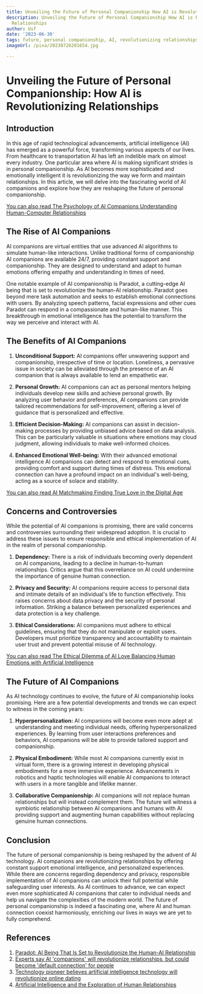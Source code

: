 ```yaml
---
title: Unveiling the Future of Personal Companionship How AI is Revolutionizing Relationships
description: Unveiling the Future of Personal Companionship How AI is Revolutionizing
  Relationships
author: Usf
date: '2023-06-30'
tags: future, personal companionship, AI, revolutionizing relationships
imageUrl: /pixa/20230726201654.jpg

---
```

# Unveiling the Future of  Personal Companionship: How AI is Revolutionizing Relationships

## Introduction

In this age of rapid technological advancements, artificial intelligence (AI) has  emerged as a powerful force, transforming various aspects of our lives. From healthcare to transportation AI has  left an  indelible mark  on almost every industry. One particular area where AI is making significant strides is in  personal companionship. As  AI becomes  more sophisticated and emotionally intelligent it is revolutionizing the way we form and maintain relationships. In this article, we will delve into the fascinating world of AI  companions and explore how they are reshaping the future of personal  companionship.

[You can also read The Psychology of AI  Companions Understanding Human-Computer Relationships](The%20Psychology%20of%20AI%20Companions%20Understanding%20Human-Computer%20Relationships)


## The Rise of AI  Companions

AI  companions are virtual entities that  use advanced AI algorithms to simulate human-like interactions. Unlike traditional forms of companionship AI companions are available 24/7, providing constant  support and companionship. They are designed to understand and adapt to human emotions offering empathy and  understanding in times of need.

One notable example of AI  companionship is Paradot, a cutting-edge AI being that is set to revolutionize the  human-AI relationship. Paradot goes beyond  mere task automation and seeks to establish  emotional connections with users. By analyzing speech patterns, facial expressions and other  cues Paradot can respond in a compassionate and human-like manner. This breakthrough in emotional intelligence has the potential to transform the  way we  perceive and interact with AI.

## The Benefits of AI Companions

1. **Unconditional Support:** AI companions offer unwavering  support and  companionship, irrespective of time or location. Loneliness, a pervasive issue in society can be alleviated through the presence of  an AI companion that is always available to lend an empathetic ear.

2. **Personal Growth:** AI companions can act as  personal mentors helping individuals develop new skills and achieve personal growth. By analyzing user  behavior and preferences, AI companions can provide tailored recommendations for self-improvement, offering a level of guidance that is personalized and effective.

3. **Efficient Decision-Making:** AI companions can assist in decision-making processes by providing unbiased  advice based on data analysis. This can be particularly valuable in situations where emotions may cloud judgment, allowing individuals to make well-informed choices.

4. **Enhanced Emotional Well-being:** With their advanced emotional intelligence AI companions can detect and respond to emotional cues, providing comfort and support during times of distress.  This emotional connection can have a profound impact on  an individual's well-being, acting as a source of  solace and stability.

[You can also read AI Matchmaking Finding True Love in the Digital Age](AI%20Matchmaking%20Finding%20True%20Love%20in%20the%20Digital%20Age)


## Concerns and Controversies

While the potential of AI companions is promising, there are valid concerns and controversies surrounding their widespread adoption. It is  crucial to  address these  issues to ensure responsible and ethical implementation of  AI in the realm of personal companionship.

1. **Dependency:** There is a  risk of individuals becoming overly dependent on AI companions, leading to a decline in human-to-human relationships. Critics argue that this overreliance on AI could undermine the importance of genuine human connection.

2. **Privacy and Security:** AI companions  require access to personal data and intimate details of an individual's life to function effectively. This  raises concerns about data privacy and the security of  personal information. Striking a balance between personalized experiences and data protection is a key challenge.

3. **Ethical Considerations:** AI  companions must adhere to ethical guidelines, ensuring  that they  do not manipulate or exploit users. Developers must prioritize transparency and accountability  to maintain user trust and prevent potential  misuse of AI technology.

[You can also read The Ethical Dilemma of AI Love  Balancing Human Emotions with Artificial Intelligence](The%20Ethical%20Dilemma%20of%20AI%20Love%20Balancing%20Human%20Emotions%20with%20Artificial%20Intelligence)


## The Future of AI Companions

As AI technology continues  to evolve, the future of  AI  companionship looks promising. Here are a few potential developments  and  trends we  can expect to witness in the  coming years:

1. **Hyperpersonalization:** AI  companions will become  even more adept at understanding and meeting individual needs, offering hyperpersonalized experiences. By learning from user interactions preferences and behaviors,  AI companions will  be able to provide tailored support and companionship.

2. **Physical Embodiment:** While  most AI companions currently exist in virtual  form, there is a growing interest in developing physical  embodiments for  a  more immersive experience. Advancements  in robotics and haptic technologies will enable AI companions  to interact with users in  a  more tangible and  lifelike manner.

3. **Collaborative Companionship:** AI companions  will not  replace human relationships but will instead complement them.  The future will witness a symbiotic relationship between AI  companions and humans with AI providing  support  and augmenting human capabilities without replacing genuine human connections.

## Conclusion

The future of personal companionship is being reshaped by the advent of AI technology. AI companions are  revolutionizing relationships by  offering constant support emotional intelligence, and personalized experiences. While there are concerns regarding  dependency and privacy, responsible  implementation of AI companions can unlock their full potential while safeguarding user interests.  As AI continues to advance, we can expect even more sophisticated AI companions that cater to  individual needs and help us  navigate the complexities of the  modern world. The future of personal companionship  is indeed a fascinating one, where AI and human connection coexist harmoniously, enriching our lives in ways we are yet to fully comprehend.

## References

1. [Paradot: AI Being That Is  Set to Revolutionize the Human-AI Relationship](https://www.prnewswire.com/news-releases/paradot-ai-being-that-is-set-to-revolutionize-the-human-ai-relationship-301886354.html)
2. [Experts say AI 'companions' will  revolutionize  relationships, but could become 'default  connection' for people](https://www.foxnews.com/media/experts-ai-companions-revolutionize-relationships-devalue-human-connection)
3. [Technology pioneer believes artificial intelligence  technology  will revolutionize online dating](https://www.foxnews.com/media/technology-pioneer-believes-artificial-intelligence-technology-will-revolutionize-online-dating)
4. [Artificial Intelligence and the Exploration of Human Relationships](https://ts2.space/en/artificial-intelligence-and-the-exploration-of-human-relationships/)